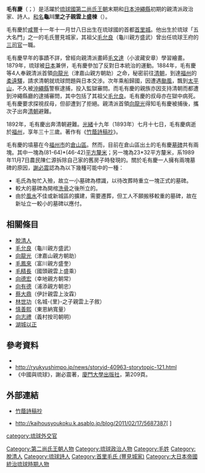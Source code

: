 {{東亞男性歷史人物
|名稱 =毛有慶
|身份 =[[琉球國|琉球]]（[[沖繩縣|沖繩]]）獨立運動家
|國家 =[[琉球王國|琉球王國]]→[[大日本帝國|大日本帝國]][[沖繩縣|沖繩縣]]
|屆數 =
|最高職務 =
|前任 = 
|繼任 = 
|畫像 =
|說明 =
|姓 =
|名 =
|姓名 =毛有慶
|字 =
|名乘 =盛棟
|官職 =
|封爵 =龜川[[里之子親雲上|里之子親雲上]]
|封號 =
|御稱號 =
|宮號1 =
|宮號2 =
|封地 =
|神號 =
|尊號 =
|族裔 = 
|旗籍 =
|府邸 =
|世系 = 
|初名 =
|乳名 =
|幼名 =
|兒名 =
|童名 =
|小字 =
|別名 =
|號 =
|法號 =
|院號 =
|其他名號 =
|出生日期 ={{birth date|1861|12|29}}<br />[[咸豐|咸豐]]十一年十一月廿八日
|出生地點 ={{flag|琉球國}}[[首里城|首里城]]
|婚年 =
|逝世年 = {{death date and age|1893|8|28|1861|12|29}}<br />[[光緒|光緒]]十九年七月十七日
|逝世地 ={{flag|QING}}[[福州|福州]][[柔遠驛|柔遠驛]]
|諡號 =
|墳墓 =今[[福州市|福州市]][[倉山區|倉山區]]
|父親 =
|嫡母 =
|母親 =
|元配 =
|正室 =
|妻 =
|繼室 =
|平妻 =
|側室 =
|元配之父 =
|元配之嫡母 =
|元配之母 =
|正室之父 =
|正室之嫡母 =
|正室之母 =
|妻之父 =
|妻之嫡母 =
|妻之母 =
|繼室之父 =
|繼室之嫡母 =
|繼室之母 =
|平妻之父 =
|平妻之嫡母 =
|平妻之母 =
|兄弟 =
|姊妹 =
|嫡兄弟 =
|嫡姊妹 =
|庶兄弟 =
|庶姊妹 =
|同胞兄弟 =
|同胞姊妹 =
|異母兄弟 =
|異母姊妹 =
|異父兄弟 =
|異父姊妹 =
|繼兄弟 =
|繼姊妹 =
|子 =
|女 =
|嫡子 =
|嫡女 =
|庶子 =
|庶女 =
|養子 =
|養女 =
|繼子 =
|繼女 =
|其他親屬 =祖父：[[毛允良|毛允良]]（龜川親方盛武）
|出身 = 
|功名 = 
|經歷 =琉球的獨立運動家 
|著作 =《[[竹蔭詩稿抄|竹蔭詩稿抄]]》
|注釋 =
}}
'''毛有慶'''（{{ryu|r=毛有慶|kn=モーユーチー|rm=Mō Yūchii|f=h}}；{{bd|1861年|12月29日|1893年|8月28日|catIdx=M毛}}）是活躍於[[琉球國|琉球國]][[第二尚氏王朝|第二尚氏王朝]]末期和[[日本|日本]][[沖繩縣|沖繩縣]]初期的親清派政治家、詩人。[[和名|和名]]'''龜川里之子親雲上盛棟'''（{{ryu|r=龜川 里之子親雲上 盛棟|shin=亀川 里之子親雲上 盛棟|kn=カミガーラ サトゥヌシペーチン シートゥ|rm=Kamigaara Satunushipechin Shiitu}}）。

毛有慶於[[咸豐|咸豐]]十一年十一月廿八日出生在琉球國的首都[[首里城|首里城]]。他出生於琉球「五大名門」之一的毛氏豐見城家，其祖父[[毛允良|毛允良]]（龜川親方盛武）曾出任琉球王府的[[三司官|三司官]]一職。

毛有慶早年的事蹟不詳，曾經向親清派畫師[[毛文達|毛文達]]（小波藏安章）學習繪畫。1879年，琉球被[[日本|日本]]兼併，毛有慶參加了反對日本統治的運動。1884年，毛有慶等4人奉親清派首領[[向龍光|向龍光]]（津嘉山親方朝助）之命，秘密前往[[清朝|清朝]]，到達[[福州|福州]]的[[柔遠驛|柔遠驛]]，請求清朝就琉球問題與日本交涉。次年乘船歸國，因遭遇[[颱風|颱風]]，飄到[[宮古島|太平山]]，不久被[[沖繩縣|沖繩縣]]警察逮捕，投入監獄審問。而毛有慶的親族亦因支持清朝而都遭到沖繩縣廳的逮捕審問，其中包括了其祖父[[毛允良|毛允良]]。毛有慶的叔母亦在獄中病死。毛有慶要求探視叔母，但卻遭到了拒絕。親清派首領[[向龍光|向龍光]]得知毛有慶被捕後，攜次子出奔[[清朝|清朝]]避難。

1892年，毛有慶出奔清朝避難。[[光緒|光緒]]十九年（1893年）七月十七日，毛有慶病逝於[[福州|福州]]，享年三十三歲。著作有《[[竹蔭詩稿抄|竹蔭詩稿抄]]》。

毛有慶的墳墓在今[[福州市|福州市]]的[[倉山區|倉山區]]。然而，目前在倉山區出土的毛有慶[[墓碑|墓碑]]共有兩塊。其中一塊為(81-64)*(46-42)[[平方釐米|平方釐米]]；另一塊為23*32平方釐米，系1989年11月7日農民陳仁源拆除自己家的舊房子時發現的。關於毛有慶一人擁有兩塊墓碑的原因，[[謝必震|謝必震]]認為為以下幾種可能中的一種：
*毛氏為匆忙入殮，故立一小墓碑為標識，以待改葬時重立一塊正式的墓碑。
*較大的墓碑為開棺[[風葬|洗骨]]之後所立的。
*由於[[風水|風水]]不佳或新城區的擴建，需要遷葬，但工人不願搬移較重的墓碑，故在新址立一較小的墓碑以應付。
== 相關條目 ==
*[[脫清人|脫清人]]
*[[毛允良|毛允良]]（龜川親方盛武）
*[[向龍光|向龍光]]（津嘉山親方朝助）
*[[毛鳳來|毛鳳來]]（富川親方盛奎）
*[[毛精長|毛精長]]（國頭親雲上盛乘）
*[[向德宏|向德宏]]（幸地親方朝常）
*[[向有德|向有德]]（浦添親方朝忠）
*[[蔡大鼎|蔡大鼎]]（伊計親雲上汝霖）
*[[林世功|林世功]]（名城-{里}-之子親雲上子敘）
*[[慎善熙|慎善熙]]（東恩納寬量）
*[[向志禮|向志禮]]（義村按司朝明）
*[[湖城以正|湖城以正]]
== 參考資料 ==
*[http://dictionary.nifty.com/word/%E4%BA%80%E5%B7%9D%E7%9B%9B%E6%A3%9F {{lang|ja|日本人名大辞典 亀川盛棟条 講談社}}]
*http://ryukyushimpo.jp/news/storyid-40963-storytopic-121.html {{Wayback|url=http://ryukyushimpo.jp/news/storyid-40963-storytopic-121.html |date=20110813074602 }}
*《中國與琉球》，謝必震著，[[廈門大學出版社|廈門大學出版社]]，第209頁。
== 外部連結 ==
*{{zh-hant}} {{ja}} [http://ir.lib.u-ryukyu.ac.jp/bitstream/123456789/383/1/uezato_k02.pdf 竹蔭詩稿抄] {{Wayback|url=http://ir.lib.u-ryukyu.ac.jp/bitstream/123456789/383/1/uezato_k02.pdf |date=20160304130345 }}
*{{ja}}http://kaihousyoukoku.k.asablo.jp/blog/2011/02/17/5687387[ {{lang|ja|大城立裕「さらば福州琉球館」}}] {{Wayback|url=http://kaihousyoukoku.k.asablo.jp/blog/2011/02/17/5687387 |date=20130626042022 }}
[[category:琉球外交官|category:琉球外交官]]
[[Category:第二尚氏王朝人物|Category:第二尚氏王朝人物]]
[[Category:琉球政治人物|Category:琉球政治人物]]
[[Category:毛姓|Category:毛姓]]
[[Category:脫清人|Category:脫清人]]
[[Category:琉球詩人|Category:琉球詩人]]
[[Category:首里毛氏_(豐見城家)|Category:首里毛氏 (豐見城家)]]
[[Category:大日本帝國統治琉球時期人物|Category:大日本帝國統治琉球時期人物]]